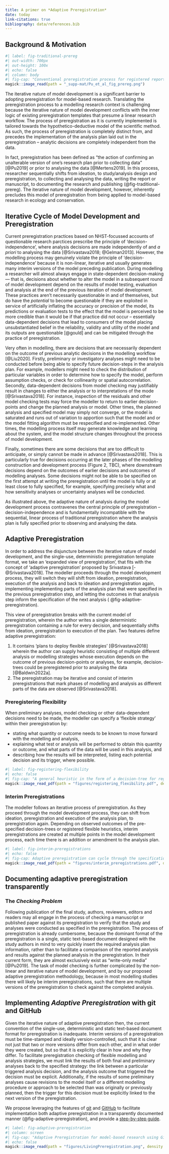 ```yaml
---
title: A primer on *Adaptive Preregistration*
date: today
link-citations: true
bibliography: data/references.bib
---
```


## Background & Motivation

```r
#| label: fig-traditional-prereg
#| out-width: 700px
#| out-height: 100x
#| echo: false
#| column: body
#| fig-cap: "Conventional preregistration process for registered reports, as illustrated by [@Pu2019]."
magick::image_read(path = "_supp-mat/Pu_et_al_fig_prereg.png")
```

The iterative nature of model development is a significant barrier to adopting preregistration for model-based research. Translating the preregistration process to a modelling research context is challenging because the iterative nature of model development conflicts with the inner logic of existing preregistration templates that presume a linear research workflow. The process of preregistration as it is currently implemented is tailored towards the hypothetico-deductive model of the scientific method. As such, the process of preregistration is completely distinct from, and precedes the implementation of the analysis plan laid out in the preregistration -- analytic decisions are completely independent from the data.

In fact, preregistration has been defined as "the action of confirming an unalterable version of one's research plan prior to collecting data" [@Pu2019] or prior to analysing the data [@Mertens2019]. In this process, researcher sequentially shifts from ideation, to study/analysis design and preregistration, to collecting and analysing the data, writing the report or manuscript, to documenting the research and publishing (@fig-traditional-prereg). The iterative nature of model development, however, inherently precludes this model of preregistration from being applied to model-based research in ecology and conservation.

## Iterative Cycle of Model Development and Preregistration

Current preregistration practices based on NHST-focussed accounts of questionable research parctices prescribe the principle of 'decision-independence', where analysis decisions are made independently of and *a priori* to analysing the data [@Srivastava2018; @Gelman2013]. However, the modelling process may genuinely violate the principle of 'decision-independence' because it is non-linear, iterative and usually generates many interim versions of the model preceding publication. During modelling a researcher will almost always engage in state-dependent decision-making --- that is, decisions about whether to alter the model in a subsequent round of model development depend on the results of model testing, evaluation and analysis at the end of the previous iteration of model development. These practices aren't necessarily questionable in and of themselves, but do have the *potential* to become questionable if they are exploited in service of artificially inflating the accuracy or precision of the model, its predictions or evaluation tests to the effect that the model is perceived to be more credible than it would be if that practice did not occur -- essentially data-dependent decisions that lead to consumers of the model placing unsubstantiated belief in the reliability, validity and utility of the model and its outputs are questionable [@gould] and can be mitigated through the practice of preregistration.

Very often in modelling, there are decisions that are necessarily dependent on the outcome of previous analytic decisions in the modelling workflow [@Liu2020]. Firstly, preliminary or investigatory analyses might need to be conducted before being able to specify future decision-steps in the analysis plan. For example, modellers might need to check the distribution of particular variables in order to determine how to specify the model, perform assumption checks, or check for collinearity or spatial autocorrelation. Secondly, data-dependent decisions from model checking may justifiably result in changes to either the analysis or to interpretations of the mode [@Srivastava2018]. For instance, inspection of the residuals and other model checking tests may force the modeller to return to earlier decision-points and change the planned analysis or model. Other times, the planned analysis and specified model may simply not converge, or the model is saturated and runs out of variation to apportion such that the model and or the model fitting algorithm must be respecified and re-implemented. Other times, the modelling process itself may generate knowledge and learning about the system, and the model structure changes throughout the process of model development.

Finally, sometimes there are some decisions that are too difficult to anticipate, or simply cannot be made in advance [@Srivastava2018]. This is particularly true for decisions occurring at the later phases of the modelling construction and development process (Figure 2, TBC), where downstream decisions depend on the outcomes of earlier decisions and outcomes of modelling analyses. Some decisions might not be able to be specified on the first attempt at writing the preregistration until the model is fully or at least close to fully specified, for example, specifying precisely what and how sensitivity analyses or uncertainty analyses will be conducted.

As illustrated above, the adaptive nature of analysis during the model development process contravenes the central principle of preregistration -- decision-independence and is fundamentally incompatible with the sequential, linear process of traditional preregistration where the analysis plan is fully specified prior to observing and analysing the data.

## Adaptive Preregistration

In order to address the disjuncture between the iterative nature of model development, and the single-use, deterministic preregistration template format, we take an 'expanded view of preregistration', that fits with the concept of 'adaptive preregistration' proposed by Srivastava [-@Srivastava2018]. The modeller proceeds through the model development process, they will switch they will shift from ideation, preregistration, execution of the analysis and back to ideation and preregistration again, implementing implementing parts of the analysis plan that were specified in the previous preregistration step, and letting the outcomes in that analysis step inform the specification of the next analysis ( @fig-adaptive-preregistration).

This view of preregistration breaks with the current model of preregistration, wherein the author writes a single deterministic preregistration containing a rule for every decision, and sequentially shifts from ideation, preregistration to execution of the plan. Two features define adaptive preregistration:

1.  It contains 'plans to deploy flexible strategies' [@Srivastava2018] wherein the author can supply heuristic consisting of multiple different analysis or modelling strategies whose execution depends on the outcome of previous decision-points or analyses, for example, decision-trees could be preregistered prior to analysing the data [@Baldwin2022a].
2.  The preregistration may be iterative and consist of interim preregistrations that mark phases of modelling and analysis as different parts of the data are observed [@Srivastava2018].

### Preregistering Flexibility

When preliminary analyses, model checking or other data-dependent decisions need to be made, the modeller can specify a 'flexible strategy' within their preregistration by:

-   stating what quantity or outcome needs to be known to move forward with the modelling and analysis,
-   explaining what test or analysis will be performed to obtain this quantity or outcome, and what parts of the data will be used in this analysis, and
-   describing how the results will be interpreted, listing each potential decision and its trigger, where possible.

```r
#| label: fig-registering-flexibility
#| echo: false
#| fig-cap: "A general heuristic in the form of a decision-tree for registering flexibile analyses."
magick::image_read_pdf(path = "figures/registering_flexibility.pdf", density = 500)
```

### Interim Preregistrations

The modeller follows an iterative process of preregistration. As they proceed through the model development process, they can shift from ideation, preregistration and execution of the analysis plan, to preregistration again. Depending on observed outcomes of the pre-specified decision-trees or registered flexible heuristics, interim preregistrations are created at multiple points in the model development process, each time there is an addition or amendment to the analysis plan.

```r
#| label: fig-interim-preregistrations
#| echo: false
#| fig-cap: Adaptive preregistration can cycle through the specification, execution and ideation phases multiple times in adaptive preregistration, with interim versions of the preregistration being generated at each preregistration point.
magick::image_read_pdf(path = "figures/interim_preregistrations.pdf", density = 300)
```

## Documenting adaptive preregistration transparently

### The *Checking Problem*

Following publication of the final study, authors, reviewers, editors and readers may all engage in the process of checking a manuscript or published paper against its preregistration to verify that the study and analyses were conducted as specified in the preregistration. The process of preregistration is already cumbersome, because the dominant format of the preregistration is a single, static text-based document designed with the study authors in mind to very quickly insert the required analysis plan information, rather than to facilitate a comparison of the reported analysis and results against the planned analysis in the preregistration. In their current form, they are almost exclusively exist as "write-only media" [@Pu2019]. The task of model checking is further complicated by the non-linear and iterative nature of model development, and by our proposed adaptive preregistration methodology, because in most modelling studies there will likely be interim preregistrations, such that there are multiple versions of the preregistration to check against the completed analysis.

## Implementing *Adaptive Preregistration* with git and GitHub

Given the iterative nature of adaptive preregistration then, the current convention of the single-use, deterministic and static text-based document format for preregistration is inadequate. Interim versions of a preregistration must be time-stamped and ideally version-controlled, such that it is clear not just that two or more versions differ from each other, and in what order they were created, but so that it is explicitly clear in how and why they differ. To facilitate preregistration checking of flexible modelling and analysis strategies, we must link the results of both final and preliminary analyses back to the specified strategy: the link between a particular triggered analysis decision, and the analysis outcome that triggered the decision must be explicit. Additionally, if the results of some preliminary analyses cause revisions to the model itself or a different modelling procedure or approach to be selected than was originally or previously planned, then the trigger for this decision must be explicitly linked to the next version of the preregistration.

We propose leveraging the features of [git](https://git-scm.com) and [GitHub](www.github.com) to facilitate implementation both adaptive preregistration in a transparently documented manner (@fig-adaptive-preregistration), and provide a [step-by-step guide](adaptive_preregistration_implementation.qmd).

```r
#| label: fig-adaptive-preregistration
#| column: screen
#| fig-cap: "Adaptive Preregistration for model-based research using GitHub."
#| echo: false
magick::image_read(path = "figures/LivingPreregistration.png", density = 600)
```
